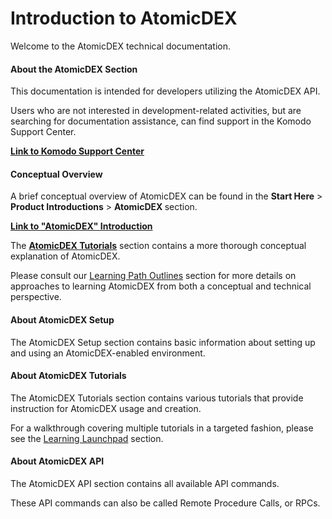 
# Introduction to AtomicDEX

Welcome to the AtomicDEX technical documentation.

#### About the AtomicDEX Section

This documentation is intended for developers utilizing the AtomicDEX API.

Users who are not interested in development-related activities, but are searching for documentation assistance, can find support in the Komodo Support Center.

[<b>Link to Komodo Support Center</b>](https://support.komodoplatform.com/support/home)

#### Conceptual Overview

A brief conceptual overview of AtomicDEX can be found in the <b>Start Here</b> > <b>Product Introductions</b> > <b>AtomicDEX </b> section.

[<b>Link to "AtomicDEX" Introduction</b>](https://developers.komodoplatform.com/start-here/about-komodo-platform/product-introductions#AtomicDEX)

The [<b>AtomicDEX Tutorials</b>](/atomicdex/tutorials/) section contains a more thorough conceptual explanation of AtomicDEX.

Please consult our [Learning Path Outlines](https://developers.komodoplatform.com/start-here/learning-launchpad/#introduction) section for more details on approaches to learning AtomicDEX from both a conceptual and technical perspective.

#### About AtomicDEX Setup

The AtomicDEX Setup section contains basic information about setting up and using an AtomicDEX-enabled environment.

#### About AtomicDEX Tutorials

The AtomicDEX Tutorials section contains various tutorials that provide instruction for AtomicDEX usage and creation.

For a walkthrough covering multiple tutorials in a targeted fashion, please see the [Learning Launchpad](https://developers.komodoplatform.com/start-here/learning-launchpad/#introduction) section.

#### About AtomicDEX API

The AtomicDEX API section contains all available API commands.

These API commands can also be called Remote Procedure Calls, or RPCs.
